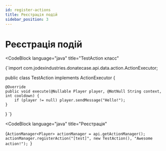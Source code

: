 ```yaml
---
id: register-actions
title: Реєстрація подій
sidebar_position: 3
---
```



# Реєстрація подій

<CodeBlock
        language="java"
        title="TestAction класс"
>
{`import com.jodexindustries.donatecase.api.data.action.ActionExecutor;

public class TestAction implements ActionExecutor<Player> {

    @Override
    public void execute(@Nullable Player player, @NotNull String context, int cooldown) {
        if (player != null) player.sendMessage("Hello!");
    }
}
`}
</CodeBlock>

<CodeBlock
        language="java"
        title="Реєстрація"
>
{`ActionManager<Player> actionManager = api.getActionManager();
actionManager.registerAction("[test]", new TestAction(), "Awesome action!");
`}
</CodeBlock>